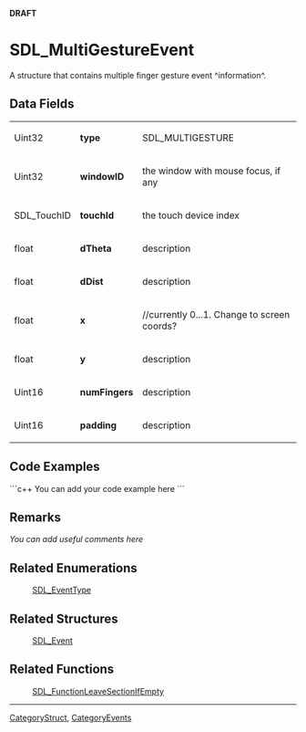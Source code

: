 <!-- pragma section-numbers off -->
<!-- pragma disable-camelcase -->
'''DRAFT'''

= SDL_MultiGestureEvent =
A structure that contains multiple finger gesture event ^information^.


== Data Fields ==
{|
|Uint32
|'''type'''
|SDL_MULTIGESTURE
|-
|Uint32
|'''windowID'''
|the window with mouse focus, if any
|-
|SDL_TouchID
|'''touchId'''
|the touch device index
|-
|float
|'''dTheta'''
|description
|-
|float
|'''dDist'''
|description
|-
|float
|'''x'''
|//currently 0...1. Change to screen coords?
|-
|float
|'''y'''
|description
|-
|Uint16
|'''numFingers'''
|description
|-
|Uint16
|'''padding'''
|description
|}

== Code Examples ==
```c++
You can add your code example here
```

== Remarks ==
''You can add useful comments here''

== Related Enumerations ==
:[[SDL_EventType]]

== Related Structures ==
:[[SDL_Event]]

== Related Functions ==
:[[SDL_FunctionLeaveSectionIfEmpty]]

----
[[CategoryStruct]], [[CategoryEvents]]
